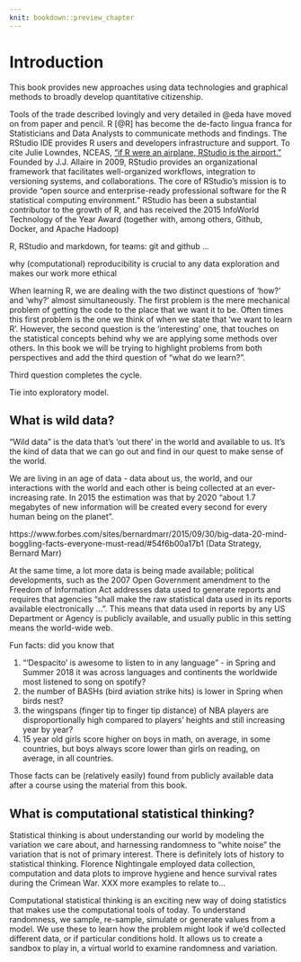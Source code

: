 ```yaml
---
knit: bookdown::preview_chapter
---
```


# Introduction {#intro}

This book provides new approaches using data technologies and graphical methods to broadly develop quantitative citizenship. 

Tools of the trade  described lovingly and very detailed in @eda have moved on from paper and pencil. R [@R] has become the de-facto lingua franca for Statisticians and Data Analysts to communicate methods and findings. The RStudio IDE provides R users and developers infrastructure and support. To cite Julie Lowndes, NCEAS, ["if R were an airplane, RStudio is the airport." ](http://jules32.github.io/2016-07-12-Oxford/R_RStudio/)
Founded by J.J. Allaire in 2009, RStudio provides an organizational framework that facilitates well-organized workflows, integration to versioning systems, and collaborations.
The core of RStudio's mission is to provide "open source and enterprise-ready professional software for the R statistical computing environment."
RStudio has been a substantial contributor to the growth of R, and has  received the 
2015 InfoWorld Technology of the Year Award  (together with, among others, Github, Docker, and Apache Hadoop)


 R, RStudio and markdown, for teams: git and github ... 

why (computational) reproducibility is crucial to any data exploration and makes our work more ethical

When learning R, we are dealing with the two distinct questions of 'how?' and 'why?' almost simultaneously. 
The first problem is the mere mechanical problem of getting the code to the place that we want it to be. Often times this first problem is the one we think of when we state that 'we want to learn R'. However, the second question is the 'interesting' one, that touches on the statistical concepts behind why we are applying some methods over others. In this book we will be trying to highlight problems from both perspectives and add the third  question of "what do we learn?".

Third question completes the cycle. 

Tie into exploratory model.

## What is **wild** data?

"Wild data" is the data that's 'out there' in the world and available to us. It's the kind of data that we can go out and find in our quest to make sense of the world.

We are living in an age of data - data about us, the world, and our interactions with the world and each other is being collected at an ever-increasing rate. In 2015 the estimation was that by 2020 "about 1.7 megabytes of new information will be created every second for every human being on the planet". 

https://www.forbes.com/sites/bernardmarr/2015/09/30/big-data-20-mind-boggling-facts-everyone-must-read/#54f6b00a17b1 (Data Strategy, Bernard Marr)

At the same time, a lot more data is being made available; political developments, such as the 2007 Open Government amendment to the Freedom of Information Act addresses data  used to generate reports and requires that agencies "shall make the raw statistical data used in its reports available electronically ...". 
This means that data used in reports by any US Department or Agency is publicly available, and usually public in this setting means the world-wide web.  

Fun facts: did you know that

(1) "'Despacito' is awesome to listen to in any language" - in Spring and Summer 2018 it was across languages and continents the worldwide  most listened to song on spotify? 
(2) the number of BASHs (bird aviation strike hits) is lower in Spring when birds nest? 
(3) the wingspans (finger tip to finger tip distance) of NBA players are disproportionally high compared to players' heights and still increasing year by year? 
(4) 15 year old girls score higher on boys in math, on average, in some countries, but boys always score lower than girls on reading, on average, in all countries. 

Those facts can be (relatively easily) found from publicly available data after a course using the material from this book. 

## What is computational statistical thinking?

Statistical thinking is about understanding our world by modeling the variation we care about, and harnessing randomness to "white noise" the variation that is not of primary interest. There is definitely lots of history to statistical thinking. Florence Nightingale employed data collection, computation and data plots to improve hygiene and hence survival rates during the Crimean War. XXX more examples to relate to...

Computational statistical thinking is an exciting new way of doing statistics that makes use the computational tools of today. To understand randomness, we sample, re-sample, simulate or generate values from a model. We use these to learn how the problem might look if we'd collected different data, or if particular conditions hold. It allows us to create a sandbox to play in, a virtual world to examine randomness and variation. 

